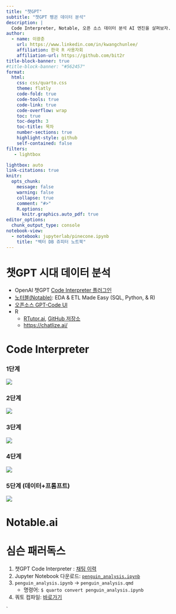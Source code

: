 ```yaml
---
title: "챗GPT"
subtitle: "챗GPT 펭귄 데이터 분석"
description: | 
  Code Interpreter, Notable, 오픈 소스 데이터 분석 AI 엔진을 살펴보자. 
author:
  - name: 이광춘
    url: https://www.linkedin.com/in/kwangchunlee/
    affiliation: 한국 R 사용자회
    affiliation-url: https://github.com/bit2r
title-block-banner: true
#title-block-banner: "#562457"
format:
  html:
    css: css/quarto.css
    theme: flatly
    code-fold: true
    code-tools: true
    code-link: true
    code-overflow: wrap
    toc: true
    toc-depth: 3
    toc-title: 목차
    number-sections: true
    highlight-style: github    
    self-contained: false
filters:
   - lightbox

lightbox: auto
link-citations: true
knitr:
  opts_chunk: 
    message: false
    warning: false
    collapse: true
    comment: "#>" 
    R.options:
      knitr.graphics.auto_pdf: true
editor_options: 
  chunk_output_type: console
notebook-view:
  - notebook: jupyterlab/pinecone.ipynb
    title: "벡터 DB 쥬피터 노트북"
---
```


# 챗GPT 시대 데이터 분석

- OpenAI 챗GPT [Code Interpreter 플러그인](https://openai.com/blog/chatgpt-plugins#code-interpreter)
- [노터블(Notable)](https://noteable.io/): EDA & ETL Made Easy (SQL, Python, & R)
- [오픈소스 GPT-Code UI](https://github.com/ricklamers/gpt-code-ui)
- R
    - [RTutor.ai](http://rtutor.ai/), [GitHub 저장소](https://github.com/gexijin/RTutor)
    - [https://chatlize.ai/](https://chatlize.ai/)


# Code Interpreter


::: {.panel-tabset}


### 1단계

![](images/rtutor/code_interpreter_02.webp)

### 2단계

![](images/rtutor/code_interpreter_03.webp)

### 3단계

![](images/rtutor/code_interpreter_04.webp)

### 4단계

![](images/rtutor/code_interpreter_05.webp)

### 5단계 (데이터+프롬프트)

![](images/rtutor/code_interpreter_import.jpg)

:::


# Notable.ai



# 심슨 패러독스

1. 챗GPT Code Interpreter : [채팅 이력](https://chat.openai.com/share/2e7237e6-c0ca-45b1-9254-4a4476430b19)
2. Jupyter Notebook 다운로드: [`penguin_analysis.ipynb`](data/penguin_analysis.ipynb)
3. `penguin_analysis.ipynb` &rarr; `penguin_analysis.qmd` 
    -  명령어: `$ quarto convert penguin_analysis.ipynb`
4. 쿼토 컴파일: [바로가기](penguin_analysis.html)
   



`  


